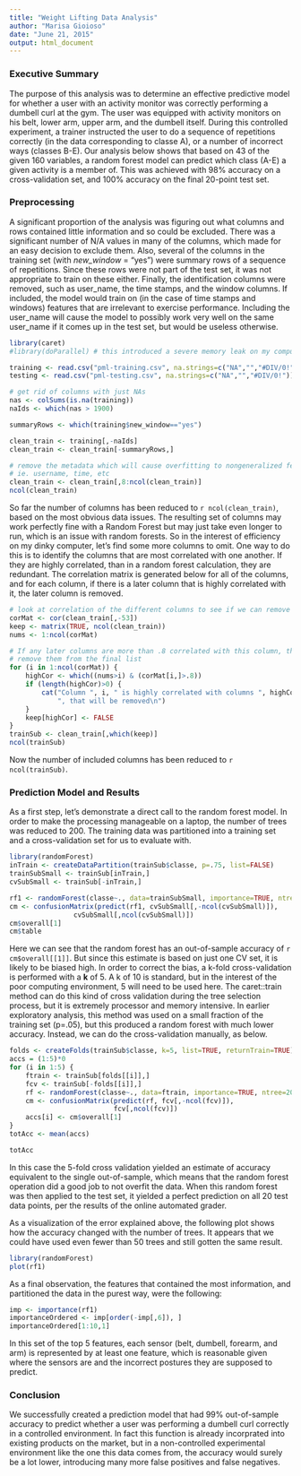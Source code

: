 ```yaml
---
title: "Weight Lifting Data Analysis"
author: "Marisa Gioioso"
date: "June 21, 2015"
output: html_document
---
```

### Executive Summary
The purpose of this analysis was to determine an effective predictive model for whether a user with an activity monitor was correctly performing a dumbell curl at the gym. The user was equipped with activity monitors on his belt, lower arm, upper arm, and the dumbell itself. During this controlled experiment, a trainer instructed the user to do a sequence of repetitions correctly (in the data corresponding to classe A), or a number of incorrect ways (classes B-E). Our analysis below shows that based on 43 of the given 160 variables, a random forest model can predict which class (A-E) a given activity is a member of. This was achieved with 98% accuracy on a cross-validation set, and 100% accuracy on the final 20-point test set.

### Preprocessing
A significant proportion of the analysis was figuring out what columns and rows contained little information and so could be excluded. There was a significant number of N/A values in many of the columns, which made for an easy decision to exclude them. Also, several of the columns in the training set (with *new_window* = "yes") were summary rows of a sequence of repetitions. Since these rows were not part of the test set, it was not appropriate to train on these either. Finally, the identification columns were removed, such as user_name, the time stamps, and the window columns. If included, the model would train on (in the case of time stamps and windows) features that are irrelevant to exercise performance. Including the user_name will cause the model to possibly work very well on the same user_name if it comes up in the test set, but would be useless otherwise.

```r
library(caret)
#library(doParallel) # this introduced a severe memory leak on my computer!

training <- read.csv("pml-training.csv", na.strings=c("NA","","#DIV/0!"))
testing <- read.csv("pml-testing.csv", na.strings=c("NA","","#DIV/0!"))

# get rid of columns with just NAs
nas <- colSums(is.na(training))
naIds <- which(nas > 1900)

summaryRows <- which(training$new_window=="yes")

clean_train <- training[,-naIds]
clean_train <- clean_train[-summaryRows,]

# remove the metadata which will cause overfitting to nongeneralized features
# ie. username, time, etc
clean_train <- clean_train[,8:ncol(clean_train)]
ncol(clean_train)
```

So far the number of columns has been reduced to `r ncol(clean_train)`, based on the most obvious data issues. The resulting set of columns may work perfectly fine with a Random Forest but may just take even longer to run, which is an issue with random forests. So in the interest of efficiency on my dinky computer, let's find some more columns to omit. One way to do this is to identify the columns that are most correlated with one another. If they are highly correlated, than in a random forest calculation, they are redundant. The correlation matrix is generated below for all of the columns, and for each column, if there is a later column that is highly correlated with it, the later column is removed.

```r
# look at correlation of the different columns to see if we can remove some more
corMat <- cor(clean_train[,-53])
keep <- matrix(TRUE, ncol(clean_train))
nums <- 1:ncol(corMat)

# If any later columns are more than .8 correlated with this column, then
# remove them from the final list
for (i in 1:ncol(corMat)) {
    highCor <- which((nums>i) & (corMat[i,]>.8))
    if (length(highCor)>0) {
        cat("Column ", i, " is highly correlated with columns ", highCor,
            ", that will be removed\n")
    }
    keep[highCor] <- FALSE
}
trainSub <- clean_train[,which(keep)]
ncol(trainSub)
```

Now the number of included columns has been reduced to `r ncol(trainSub)`.

### Prediction Model and Results
As a first step, let's demonstrate a direct call to the random forest model. In order to make the processing manageable on a laptop, the number of trees was reduced to 200. The training data was partitioned into a training set and a cross-validation set for us to evaluate with.

```r
library(randomForest)
inTrain <- createDataPartition(trainSub$classe, p=.75, list=FALSE)
trainSubSmall <- trainSub[inTrain,]
cvSubSmall <- trainSub[-inTrain,]

rf1 <- randomForest(classe~., data=trainSubSmall, importance=TRUE, ntree=200)
cm <- confusionMatrix(predict(rf1, cvSubSmall[,-ncol(cvSubSmall)]), 
                cvSubSmall[,ncol(cvSubSmall)])
cm$overall[1]
cm$table
```

Here we can see that the random forest has an out-of-sample accuracy of `r cm$overall[[1]]`. But since this estimate is based on just one CV set, it is likely to be biased high. In order to correct the bias, a k-fold cross-validation is performed with a **k** of 5. A k of 10 is standard, but in the interest of the poor computing environment, 5 will need to be used here. The caret::train method can do this kind of cross validation during the tree selection process, but it is extremely processor and memory intensive. In earlier exploratory analysis, this method was used on a small fraction of the training set (p=.05), but this produced a random forest with much lower accuracy. Instead, we can do the cross-validation manually, as below.

```r
folds <- createFolds(trainSub$classe, k=5, list=TRUE, returnTrain=TRUE)
accs = (1:5)*0
for (i in 1:5) {
    ftrain <- trainSub[folds[[i]],]
    fcv <- trainSub[-folds[[i]],]
    rf <- randomForest(classe~., data=ftrain, importance=TRUE, ntree=200)
    cm <- confusionMatrix(predict(rf, fcv[,-ncol(fcv)]), 
                          fcv[,ncol(fcv)])
    accs[i] <- cm$overall[1]
}
totAcc <- mean(accs)
```

```r
totAcc
```

In this case the 5-fold cross validation yielded an estimate of accuracy equivalent to the single out-of-sample, which means that the random forest operation did a good job to not overfit the data.  When this random forest was then applied to the test set, it yielded a perfect prediction on all 20 test data points, per the results of the online automated grader.

As a visualization of the error explained above, the following plot shows how the accuracy changed with the number of trees. It appears that we could have used even fewer than 50 trees and still gotten the same result.

```r
library(randomForest)
plot(rf1)
```

As a final observation, the features that contained the most information, and partitioned the data in the purest way, were the following:
```r
imp <- importance(rf1)
importanceOrdered <- imp[order(-imp[,6]), ]
importanceOrdered[1:10,1]
```

In this set of the top 5 features, each sensor (belt, dumbell, forearm, and arm) is represented by at least one feature, which is reasonable given where the sensors are and the incorrect postures they are supposed to predict.

### Conclusion
We successfully created a prediction model that had 99% out-of-sample accuracy to predict whether a user was performing a dumbell curl correctly in a controlled environment. In fact this function is already incorprated into existing products on the market, but in a non-controlled experimental environment like the one this data comes from, the accuracy would surely be a lot lower, introducing many more false positives and false negatives.
